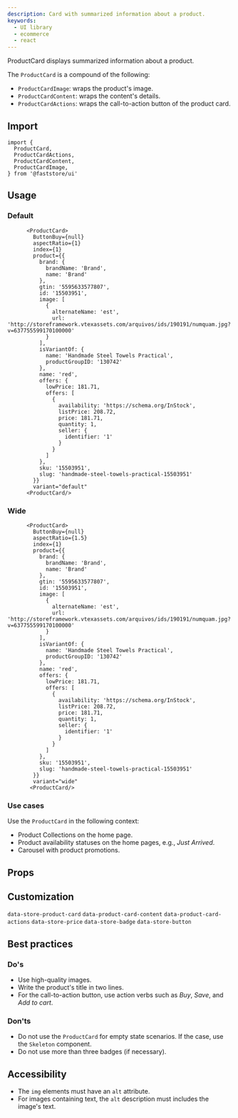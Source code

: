 ```yaml
---
description: Card with summarized information about a product.
keywords:
  - UI library
  - ecommerce
  - react
---
```



ProductCard displays summarized information about a product.

The `ProductCard` is a compound of the following:
- `ProductCardImage`: wraps the product's image.
- `ProductCardContent`: wraps the content's details.
- `ProductCardActions`: wraps the call-to-action button of the product card.

## Import

```tsx
import {
  ProductCard,
  ProductCardActions,
  ProductCardContent,
  ProductCardImage,
} from '@faststore/ui'
```

## Usage

### Default

```tsx live
      <ProductCard>
        ButtonBuy={null}
        aspectRatio={1}
        index={1}
        product={{
          brand: {
            brandName: 'Brand',
            name: 'Brand'
          },
          gtin: '5595633577807',
          id: '15503951',
          image: [
            {
              alternateName: 'est',
              url: 'http://storeframework.vtexassets.com/arquivos/ids/190191/numquam.jpg?v=637755599170100000'
            }
          ],
          isVariantOf: {
            name: 'Handmade Steel Towels Practical',
            productGroupID: '130742'
          },
          name: 'red',
          offers: {
            lowPrice: 181.71,
            offers: [
              {
                availability: 'https://schema.org/InStock',
                listPrice: 208.72,
                price: 181.71,
                quantity: 1,
                seller: {
                  identifier: '1'
                }
              }
            ]
          },
          sku: '15503951',
          slug: 'handmade-steel-towels-practical-15503951'
        }}
        variant="default"
      <ProductCard/>
```

### Wide
```tsx live
      <ProductCard>
        ButtonBuy={null}
        aspectRatio={1.5}
        index={1}
        product={{
          brand: {
            brandName: 'Brand',
            name: 'Brand'
          },
          gtin: '5595633577807',
          id: '15503951',
          image: [
            {
              alternateName: 'est',
              url: 'http://storeframework.vtexassets.com/arquivos/ids/190191/numquam.jpg?v=637755599170100000'
            }
          ],
          isVariantOf: {
            name: 'Handmade Steel Towels Practical',
            productGroupID: '130742'
          },
          name: 'red',
          offers: {
            lowPrice: 181.71,
            offers: [
              {
                availability: 'https://schema.org/InStock',
                listPrice: 208.72,
                price: 181.71,
                quantity: 1,
                seller: {
                  identifier: '1'
                }
              }
            ]
          },
          sku: '15503951',
          slug: 'handmade-steel-towels-practical-15503951'
        }}
        variant="wide"
       <ProductCard/>
```
### Use cases
Use the `ProductCard` in the following context:
- Product Collections on the home page.
- Product availability statuses on the home pages, e.g., *Just Arrived*.
- Carousel with product promotions.

## Props

<PropsSection name="ProductCard" />

## Customization
`data-store-product-card`
`data-product-card-content`
`data-product-card-actions`
`data-store-price`
`data-store-badge`
`data-store-button`


## Best practices

### Do's
- Use high-quality images.
- Write the product's title in two lines.
- For the call-to-action button, use action verbs such as *Buy*, *Save*, and *Add to cart*.

### Don'ts
- Do not use the `ProductCard` for empty state scenarios. If the case, use the `Skeleton` component.
- Do not use more than three badges (if necessary).

## Accessibility
- The `img` elements must have an `alt` attribute. 
- For images containing text, the `alt` description must includes the image's text. 